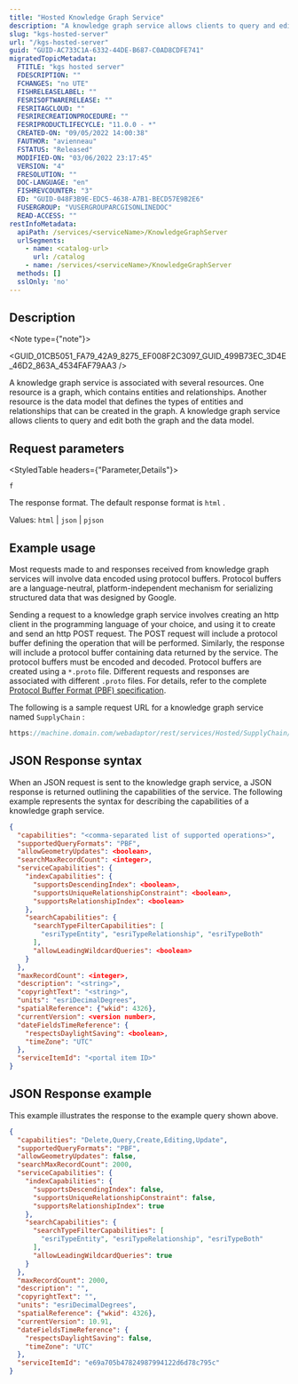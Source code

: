 ```yaml
---
title: "Hosted Knowledge Graph Service"
description: "A knowledge graph service allows clients to query and edit both its graph and data model resources."
slug: "kgs-hosted-server"
url: "/kgs-hosted-server"
guid: "GUID-AC733C1A-6332-44DE-B687-C0AD8CDFE741"
migratedTopicMetadata:
  FTITLE: "kgs hosted server"
  FDESCRIPTION: ""
  FCHANGES: "no UTE"
  FISHRELEASELABEL: ""
  FESRISOFTWARERELEASE: ""
  FESRITAGCLOUD: ""
  FESRIRECREATIONPROCEDURE: ""
  FESRIPRODUCTLIFECYCLE: "11.0.0 - *"
  CREATED-ON: "09/05/2022 14:00:38"
  FAUTHOR: "avienneau"
  FSTATUS: "Released"
  MODIFIED-ON: "03/06/2022 23:17:45"
  VERSION: "4"
  FRESOLUTION: ""
  DOC-LANGUAGE: "en"
  FISHREVCOUNTER: "3"
  ED: "GUID-048F3B9E-EDC5-4638-A7B1-BECD57E9B2E6"
  FUSERGROUP: "VUSERGROUPARCGISONLINEDOC"
  READ-ACCESS: ""
restInfoMetadata:
  apiPath: /services/<serviceName>/KnowledgeGraphServer
  urlSegments:
    - name: <catalog-url>
      url: /catalog
    - name: /services/<serviceName>/KnowledgeGraphServer
  methods: []
  sslOnly: 'no'
---
```



## Description

<Note type={"note"}>

<GUID_01CB5051_FA79_42A9_8275_EF008F2C3097_GUID_499B73EC_3D4E_46D2_863A_4534FAF79AA3 />

</Note>

A knowledge graph service is associated with several resources. One resource is a graph, which contains entities and relationships. Another resource is the data model that defines the types of entities and relationships that can be created in the graph. A knowledge graph service allows clients to query and edit both the graph and the data model.

##  Request parameters

<StyledTable headers={"Parameter,Details"}>

<StyledTableRow>

<StyledTableCell cellStyle="markdown">

`f` 

</StyledTableCell>

<StyledTableCell cellStyle="markdown">

The response format. The default response format is `html` .

Values: `html`  \| `json`  \| `pjson` 

</StyledTableCell>

</StyledTableRow>

</StyledTable>

## Example usage

Most requests made to and responses received from knowledge graph services will involve data encoded using protocol buffers. Protocol buffers are a language-neutral, platform-independent mechanism for serializing structured data that was designed by Google.

Sending a request to a knowledge graph service involves creating an http client in the programming language of your choice, and using it to create and send an http POST request. The POST request will include a protocol buffer defining the operation that will be performed. Similarly, the response will include a protocol buffer containing data returned by the service. The protocol buffers must be encoded and decoded. Protocol buffers are created using a `*.proto`  file. Different requests and responses are associated with different `.proto`  files. For details, refer to the complete [Protocol Buffer Format (PBF) specification](https://developers.google.com/protocol-buffers/docs/reference/proto3-spec).

The following is a sample request URL for a knowledge graph service named `SupplyChain` :

```javascript
https://machine.domain.com/webadaptor/rest/services/Hosted/SupplyChain/KnowledgeGraphServer?f=json
```

 

## JSON Response syntax

When an JSON request is sent to the knowledge graph service, a JSON response is returned outlining the capabilities of the service. The following example represents the syntax for describing the capabilities of a knowledge graph service.

```json
{
  "capabilities": "<comma-separated list of supported operations>",
  "supportedQueryFormats": "PBF",
  "allowGeometryUpdates": <boolean>,
  "searchMaxRecordCount": <integer>,
  "serviceCapabilities": {
    "indexCapabilities": {
      "supportsDescendingIndex": <boolean>,
      "supportsUniqueRelationshipConstraint": <boolean>,
      "supportsRelationshipIndex": <boolean>
    },
    "searchCapabilities": {
      "searchTypeFilterCapabilities": [
        "esriTypeEntity", "esriTypeRelationship", "esriTypeBoth"
      ],
      "allowLeadingWildcardQueries": <boolean>
    }
  },
  "maxRecordCount": <integer>,
  "description": "<string>",
  "copyrightText": "<string>",
  "units": "esriDecimalDegrees",
  "spatialReference": {"wkid": 4326},
  "currentVersion": <version number>,
  "dateFieldsTimeReference": {
    "respectsDaylightSaving": <boolean>,
    "timeZone": "UTC"
  },
  "serviceItemId": "<portal item ID>"
}

```

 

## JSON Response example

This example illustrates the response to the example query shown above.

```json
{
  "capabilities": "Delete,Query,Create,Editing,Update",
  "supportedQueryFormats": "PBF",
  "allowGeometryUpdates": false,
  "searchMaxRecordCount": 2000,
  "serviceCapabilities": {
    "indexCapabilities": {
      "supportsDescendingIndex": false,
      "supportsUniqueRelationshipConstraint": false,
      "supportsRelationshipIndex": true
    },
    "searchCapabilities": {
      "searchTypeFilterCapabilities": [
        "esriTypeEntity", "esriTypeRelationship", "esriTypeBoth"
      ],
      "allowLeadingWildcardQueries": true
    }
  },
  "maxRecordCount": 2000,
  "description": "",
  "copyrightText": "",
  "units": "esriDecimalDegrees",
  "spatialReference": {"wkid": 4326},
  "currentVersion": 10.91,
  "dateFieldsTimeReference": {
    "respectsDaylightSaving": false,
    "timeZone": "UTC"
  },
  "serviceItemId": "e69a705b47824987994122d6d78c795c"
}

```

 
